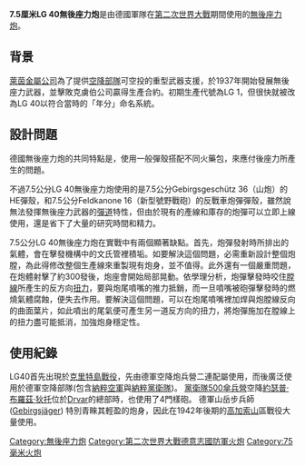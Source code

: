 {{unreferenced|time=2013-05-20T01:02:35+00:00}}
{{NoteTA|G1=軍事}}{{RoughTranslation}}
{{Infobox Weapon
|name=7.5 cm Leichtgeschütz 40 (LG40)
|image=[[File:German_7.5cm_recoilless_gun2.jpg|300px]]
|caption=
|origin=[[納粹德國|納粹德國]]
|type=[[無後座力砲|無後座力砲]]
<!-- Type selection -->
|is_ranged=yes
|is_artillery=yes
<!-- Service history -->
|service=1941-1945
|used_by={{flag|Nazi Germany}}
|wars=[[第二次世界大戰|第二次世界大戰]]
<!-- Production history -->
|designer=
|design_date=
|manufacturer=[[萊茵金屬|萊茵金屬]]
|production_date=1941-1944
|number=450
|variants=
<!-- General specifications -->
|weight=145公斤 (319.l 磅)
|length=0.75米
|part_length=458毫米 L/15.5
|width=
|height=
|crew=
<!-- Ranged weapon specifications -->
|cartridge= 75×130 mm. R (高爆彈) <br> 75×200 mm. R ([[穿甲彈|穿甲彈]])
|caliber=75 毫米(2.95 吋)
|action=
|rate= 每分鐘8發
|velocity=350[[米/秒|米/秒]]
|range= 6,800 [[米_(单位)|米]]
|max_range=
|feed=
|sights=
<!-- Artillery specifications -->
|breech=水平滑契式砲栓
|recoil=
|carriage=
|elevation=-15至+42度
|traverse=360°(低於20°仰角) <br> 60° (高於20°仰角)
}}
'''7.5厘米LG 40無後座力炮'''是由德國軍隊在[[第二次世界大戰|第二次世界大戰]]期間使用的[[無後座力炮|無後座力炮]]。

==背景==
[[萊茵金屬公司|萊茵金屬公司]]為了提供[[空降部隊|空降部隊]]可空投的重型武器支援，於1937年開始發展無後座力武器，並擊敗克虜伯公司贏得生產合約。初期生產代號為LG 1，但很快就被改為LG 40以符合當時的「年分」命名系統。

==設計問題==

德國無後座力炮的共同特點是，使用一般彈殼搭配不同火藥包，來應付後座力所產生的問題。

不過7.5公分LG 40無後座力炮使用的是7.5公分Gebirgsgeschütz 36（山炮）的HE彈殼，和7.5公分Feldkanone 16（新型號野戰砲）的反戰車炮彈彈殼，雖然說無法發揮無後座力武器的[[彈道|彈道]]特性，但由於現有的產線和庫存的炮彈可以立即上線使用，還是省下了大量的研究時間和精力。

7.5公分LG 40無後座力炮在實戰中有兩個顯著缺點。首先，炮彈發射時所排出的氣體，會在擊發機構中的文氏管裡積垢。如要解決這個問題，必需重新設計整個炮膛，為此得修改整個生產線來重製現有炮身，並不值得。此外還有一個嚴重問題，在炮體射擊了約300發後，炮座會開始局部晃動。依學理分析，炮彈擊發時咬住[[膛線|膛線]]所產生的反方向[[扭力|扭力]]，要與炮尾噴嘴的推力抵銷，而一旦噴嘴被砲彈擊發時的燃燒氣體腐蝕，便失去作用。要解決這個問題，可以在炮尾噴嘴裡加焊與炮膛線反向的曲面葉片，如此噴出的尾氣便可產生另一道反方向的扭力，將炮彈施加在膛線上的扭力盡可能抵消，加強炮身穩定性。

==使用紀錄==

LG40首先出現於[[克里特島戰役|克里特島戰役]]，先由德軍空降炮兵營二連配屬使用，而後廣泛使用於德軍空降部隊(包含[[納粹空軍|納粹空軍]]與[[納粹黨衛隊|納粹黨衛隊]])。
[[黨衛隊500傘兵營|黨衛隊500傘兵營]]空降[[約瑟普·布羅茲·狄托|約瑟普·布羅茲·狄托]]位於[[Drvar|Drvar]]的總部時，也使用了4門樣砲。
德軍山岳步兵師([[Gebirgsjäger|Gebirgsjäger]]) 特別青睞其輕盈的炮身，因此在1942年後期的[[高加索山|高加索山]]區戰役大量使用。

{{WWIIGermanGuns}}
[[Category:無後座力炮|Category:無後座力炮]]
[[Category:第二次世界大戰德意志國防軍火炮|Category:第二次世界大戰德意志國防軍火炮]]
[[Category:75毫米火炮|Category:75毫米火炮]]